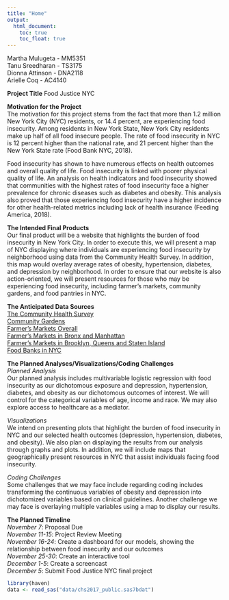 ```yaml
---
title: "Home"
output: 
  html_document:
    toc: true
    toc_float: true
---
```


Martha Mulugeta - MM5351 <br /> 
Tanu Sreedharan - TS3175 <br /> 
Dionna Attinson - DNA2118 <br /> 
Arielle Coq - AC4140

**Project Title**
Food Justice NYC

**Motivation for the Project** <br /> 
The motivation for this project stems from the fact that more than 1.2 million New York City (NYC) residents, or 14.4 percent, are experiencing food insecurity. Among residents in New York State, New York City residents make up half of all food insecure people. The rate of food insecurity in NYC is 12 percent higher than the national rate, and 21 percent higher than the New York State rate (Food Bank NYC, 2018).

Food insecurity has shown to have numerous effects on health outcomes and overall quality of life. Food insecurity is linked with poorer physical quality of life. An analysis on health indicators and food insecurity showed that communities with the highest rates of food insecurity face a higher prevalence for chronic diseases such as diabetes and obesity. This analysis also proved that those experiencing food insecurity have a higher incidence for other health-related metrics including lack of health insurance (Feeding America, 2018).

**The Intended Final Products** <br /> 
Our final product will be a website that highlights the burden of food insecurity in New York City. In order to execute this, we will present a map of NYC displaying where individuals are experiencing food insecurity by neighborhood using data from the Community Health Survey. In addition, this map would overlay average rates of obesity, hypertension, diabetes, and depression by neighborhood. In order to ensure that our website is also action-oriented, we will present resources for those who may be experiencing food insecurity, including farmer’s markets, community gardens, and food pantries in NYC.

**The Anticipated Data Sources** <br /> 
[The Community Health Survey](https://www1.nyc.gov/site/doh/data/data-sets/community-health-survey-public-use-data.page) <br /> 
[Community Gardens](https://greenthumb.nycgovparks.org/gardensearch.php#garden-list) <br /> 
[Farmer’s Markets Overall](https://www.agriculture.ny.gov/AP/agservices/fmnp/fmnp-authorized-markets.html#fm) <br /> 
[Farmer’s Markets in Bronx and Manhattan](https://www.agriculture.ny.gov/AP/agservices/fmnp/fm/Farmers%20Markets%20NYC%20Bronx%20and%20Manhattan.pdf) <br /> 
[Farmer’s Markets in Brooklyn, Queens and Staten Island](https://www.agriculture.ny.gov/AP/agservices/fmnp/fm/Farmers%20Markets%20NYC%20Brooklyn%20Queens%20and%20Staten%20Island.pdf) <br /> 
[Food Banks in NYC](https://www.foodbanknyc.org/get-help/)

**The Planned Analyses/Visualizations/Coding Challenges** <br /> 
_Planned Analysis_ <br /> 
Our planned analysis includes multivariable logistic regression with food insecurity as our dichotomous exposure and depression, hypertension, diabetes, and obesity as our dichotomous outcomes of interest. We will control for the categorical variables of age, income and race. We may also explore access to healthcare as a mediator.

_Visualizations_ <br /> 
We intend on presenting plots that highlight the burden of food insecurity in NYC and our selected health outcomes (depression, hypertension, diabetes, and obesity). We also plan on displaying the results from our analysis through graphs and plots. In addition, we will include maps that geographically present resources in NYC that assist individuals facing food insecurity.

_Coding Challenges_ <br /> 
Some challenges that we may face include regarding coding includes transforming the continuous variables of obesity and depression into dichotomized variables based on clinical guidelines. Another challenge we may face is overlaying multiple variables using a map to display our results. 

**The Planned Timeline**  
_November 7_: Proposal Due <br /> 
_November 11-15_: Project Review Meeting <br /> 
_November 16-24_: Create a dashboard for our models, showing the relationship between food insecurity and our outcomes <br /> 
_November  25-30_: Create an interactive tool <br /> 
_December 1-5_: Create a screencast <br /> 
_December 5_: Submit Food Justice NYC final project

```r
library(haven)
data <- read_sas("data/chs2017_public.sas7bdat")
```


